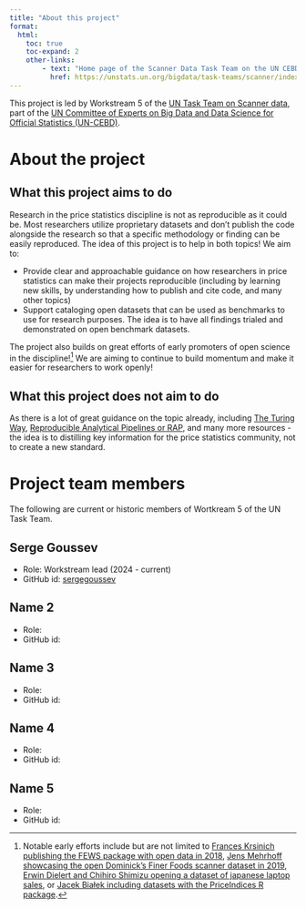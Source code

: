 ```yaml
---
title: "About this project"
format:
  html:
    toc: true
    toc-expand: 2
    other-links:
        - text: "Home page of the Scanner Data Task Team on the UN CEBD site"
          href: https://unstats.un.org/bigdata/task-teams/scanner/index.cshtml
---
```


This project is led by Workstream 5 of the [UN Task Team on Scanner data](https://unstats.un.org/bigdata/task-teams/scanner/index.cshtml), part of the [UN Committee of Experts on Big Data and Data Science for Official Statistics (UN-CEBD)](https://unstats.un.org/bigdata/index.cshtml).

# About the project

## What this project aims to do

Research in the price statistics discipline is not as reproducible as it could be. Most researchers utilize proprietary datasets and don't publish the code alongside the research so that a specific methodology or finding can be easily reproduced. The idea of this project is to help in both topics! We aim to:

-   Provide clear and approachable guidance on how researchers in price statistics can make their projects reproducible (including by learning new skills, by understanding how to publish and cite code, and many other topics)
-   Support cataloging open datasets that can be used as benchmarks to use for research purposes. The idea is to have all findings trialed and demonstrated on open benchmark datasets.

The project also builds on great efforts of early promoters of open science in the discipline![^1] We are aiming to continue to build momentum and make it easier for researchers to work openly!

[^1]: Notable early efforts include but are not limited to [Frances Krsinich publishing the FEWS package with open data in 2018](https://code.officialstatistics.org/scanner-task-team-gwg/FEWS_package), [Jens Mehrhoff showcasing the open Dominick's Finer Foods scanner dataset in 2019](https://github.com/eurostat/dff), [Erwin Dielert and Chihiro Shimizu opening a dataset of japanese laptop sales](https://unece.org/sites/default/files/2023-06/6.3%20Diewert%20and%20Shimizu%20Scanner%20Data%20Product%20Churn%20and%20Quality%20Adjustment%E3%80%80new.pdf), or [Jacek Białek including datasets with the PriceIndices R package](https://github.com/JacekBialek/PriceIndices/tree/master?tab=readme-ov-file#ad1).

## What this project does not aim to do

As there is a lot of great guidance on the topic already, including [The Turing Way](https://book.the-turing-way.org/), [Reproducible Analytical Pipelines or RAP](https://nhsdigital.github.io/rap-community-of-practice/introduction_to_RAP/what_is_RAP/), and many more resources - the idea is to distilling key information for the price statistics community, not to create a new standard.

# Project team members

The following are current or historic members of Wortkream 5 of the UN Task Team.

## Serge Goussev

-   Role: Workstream lead (2024 - current)
-   GitHub id: [sergegoussev](https://github.com/sergegoussev)

## Name 2

-   Role:
-   GitHub id:

## Name 3

-   Role:
-   GitHub id:

## Name 4

-   Role:
-   GitHub id:

## Name 5

-   Role:
-   GitHub id: